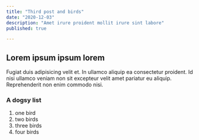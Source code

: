 ```yaml
---
title: "Third post and birds"
date: "2020-12-03"
description: "Amet irure proident mollit irure sint labore"
published: true

---
```


## Lorem ipsum ipsum lorem

Fugiat duis adipisicing velit et. In ullamco aliquip ea consectetur proident. Id nisi ullamco veniam non sit excepteur velit amet pariatur eu aliquip. Reprehenderit non enim commodo nisi.

### A dogsy list
1.  one bird
2.  two birds
3.  three birds
4.  four birds
